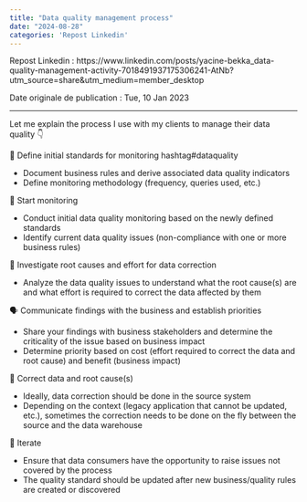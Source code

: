 ---
title: "Data quality management process"
date: "2024-08-28"
categories: 'Repost Linkedin'
---

Repost Linkedin : https://www.linkedin.com/posts/yacine-bekka_data-quality-management-activity-7018491937175306241-AtNb?utm_source=share&utm_medium=member_desktop

Date originale de publication : Tue, 10 Jan 2023

---

Let me explain the process I use with my clients to manage their data quality 👇

📜 Define initial standards for monitoring hashtag#dataquality

- Document business rules and derive associated data quality indicators
- Define monitoring methodology (frequency, queries used, etc.)

👀 Start monitoring

- Conduct initial data quality monitoring based on the newly defined standards
- Identify current data quality issues (non-compliance with one or more business rules)

🧠 Investigate root causes and effort for data correction

- Analyze the data quality issues to understand what the root cause(s) are and what effort is required to correct the data affected by them

🗣️ Communicate findings with the business and establish priorities

- Share your findings with business stakeholders and determine the criticality of the issue based on business impact
- Determine priority based on cost (effort required to correct the data and root cause) and benefit (business impact)

🔧 Correct data and root cause(s)

- Ideally, data correction should be done in the source system
- Depending on the context (legacy application that cannot be updated, etc.), sometimes the correction needs to be done on the fly between the source and the data warehouse

🔄 Iterate

- Ensure that data consumers have the opportunity to raise issues not covered by the process
- The quality standard should be updated after new business/quality rules are created or discovered

